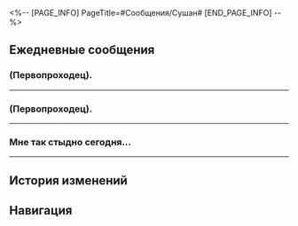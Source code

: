 <%-- [PAGE_INFO]
PageTitle=#Сообщения/Сушан#
[END_PAGE_INFO] --%>
{{Сообщение Инфобокс
|id          = 1206
|Изображение = Персонаж Сушан Иконка.png
|Тип         = Персонаж
|Отправитель = Сушан
|ПодписьСоо  = Какая болезнь вызывает сонливость во время чтения?
|Фракция     = Лофу Сяньчжоу
}}

==Ежедневные сообщения==
===(Первопроходец).===
{{Сообщения
|условие_получения = 
|текст=
:'''Сушан:''' (Первопроходец).
:'''Сушан:''' Наконец-то я смогла связаться с тобой.
:'''Сушан:''' Я слышала, ты {{MC|ж=прибыла|м=прибыл}} на Лофу из другого мира...
:'''Сушан:''' Можешь помочь мне?
:'''Сушан:''' Я в бешенстве.
:{Выбор} Почему?
:'''(Первопроходец):''' Почему?
:'''(Первопроходец):''' Рассказывай.
:'''Сушан:''' [[Файл:Стикер ГПП 07 Пом-Пом 02.png|80px|&lbrack;Плач&rbrack;]]
:'''Сушан:''' Я уже давно состою в Облачных Рыцарях Лофу.
:'''Сушан:''' Но кроме патрулей я ничем не занимаюсь.
:'''Сушан:''' Когда я стану достойным Облачным Рыцарем?
:{Выбор} Ты уже достойна.
::'''(Первопроходец):''' Внимательно патрулируй и выполняй задания, этого хватит.
::'''Сушан:''' Да не в этом дело. Все мечтают стать легендой.
::'''Сушан:''' Моя мама с детства рассказывала мне о героических подвигах Облачных Рыцарей, так что мечты о величии укоренились во мне.
:{Выбор} Так это же хорошо, когда всё спокойно.
::'''(Первопроходец):''' Так это же хорошо, когда всё спокойно. Значит, не зря патрулируешь.
::'''Сушан:''' Я знаю!
::'''Сушан:''' Моя мама с детства рассказывала мне о героических подвигах Облачных Рыцарей, так что мечты о величии укоренились во мне...
:{Выбор} Присоединяйся к Безымянным!
:'''(Первопроходец):''' Если так хочешь помогать другим, почему не присоединишься к Безымянным?
:'''(Первопроходец):''' Новые задания появляются каждый день, невозможно выполнить все.
:'''Сушан:''' [[Файл:Стикер ГПП 07 Пом-Пом 08.png|80px|&lbrack;Шок&rbrack;]]
:'''Сушан:''' Как здорово!
:'''Сушан:''' Я хочу присоединиться к Безымянным.
:'''Сушан:''' А какие задания? Можно посмотреть?
:{{Диалог|Предупреждение}} Файл «Искоренить зло» отправлен
:{{Диалог|Предупреждение}} Файл «Искоренить зло» получен
:'''Сушан:''' Что значит искоренить?
:'''Сушан:''' А, поняла.
:'''Сушан:''' Почему название такое распущенное?
:{Выбор} Эмм... Напыщенное?..
:'''(Первопроходец):''' Эмм... Напыщенное?..
:'''Сушан:''' О.
:'''Сушан:''' А, да.
:'''Сушан:''' Ты {{MC|ж=такая умная|м=такой умный}}.
:'''Сушан:''' Быть Безымянным так сложно!
:'''Сушан:''' [[Файл:Стикер ГПП 07 Пом-Пом 02.png|80px|&lbrack;Плач&rbrack;]]
}}
----

===(Первопроходец).===
{{Сообщения
|условие_получения = 
|текст=
:'''Сушан:''' (Первопроходец).
:'''Сушан:''' Ты {{MC|ж=знакома|м=знаком}} с Яньцином?
:{Выбор} {{MC|ж=Слышала|м=Слышал}} о нём.
::'''(Первопроходец):''' Я {{MC|ж=слышала|м=слышал}} его имя.
::'''Сушан:''' Это юное дарование Облачных Рыцарей.
:{Выбор} Сражались - было дело.
::'''(Первопроходец):''' Мы пару раз сражались.
::'''Сушан:''' Ого! Так ты {{MC|ж=билась|м=бился}} с юным дарованием Облачных Рыцарей?
::'''Сушан:''' Верится с трудом...
:{Выбор} Что за Яньцин?
::'''(Первопроходец):''' Что за Яньцин...
::'''(Первопроходец):''' [[Файл:Стикер ГПП 07 Пом-Пом 07.png|80px|&lbrack;Недоумение&rbrack;]]
::'''Сушан:''' Ты его знаешь.
::'''Сушан:''' Пацан, ходящий за генералом Цзин Юанем.
::{Выбор} Охранник генерала?
::'''(Первопроходец):''' Охранник генерала?
::'''Сушан:''' Да, это юное дарование Облачных Рыцарей.
:'''Сушан:''' Я наблюдала за его тренировкой. Мои глаза не успевают следить за его мечом!
:'''Сушан:''' Такой маленький, а сколько таланта.
:{Выбор} Он одарённый мечник?
::'''(Первопроходец):''' Он одарённый мечник?
::'''(Первопроходец):''' Возможно, у него талант к сражениям.
::'''Сушан:''' Ты {{MC|ж=права|м=прав}}!
:{Выбор} Это благодаря Цзин Юаню.
::'''(Первопроходец):''' Это благодаря наставлениям генерала Цзин Юаня.
::'''Сушан:''' Кажется, это называют победой на старте.
::'''Сушан:''' Моя мама - тоже Облачный Рыцарь, она с детства заставляла меня тренироваться, почему же я не дотягиваю до его уровня...
:'''Сушан:''' Хотя, если подумать, его мастерство владения мечом напоминает мою маму...
:'''Сушан:''' Нужно спросить у него пару советов.
:{Выбор} Я хочу с тобой!
:'''(Первопроходец):''' Я хочу с тобой!
:'''Сушан:''' Хорошо!
}}
----

===Мне так стыдно сегодня...===
{{Сообщения
|условие_получения = 
|текст=
:'''Сушан:''' Мне так стыдно сегодня...
:'''Сушан:''' Я хотела сходить в «Неспящий граф» послушать истории, и угадай что.
:{Выбор} И что же?
:'''(Первопроходец):''' И что же?
:'''(Первопроходец):''' [[Файл:Стикер ГПП 07 Пом-Пом 07.png|80px|&lbrack;Недоумение&rbrack;]]
:'''Сушан:''' Я встретила своего старого мэтра из лицея!
:'''Сушан:''' Я и не знала, что он на Лофу, вот не повезло же...
:'''Сушан:''' [[Файл:Стикер ГПП 07 Пом-Пом 02.png|80px|&lbrack;Плач&rbrack;]]
:{Выбор} Почему не повезло?
::'''(Первопроходец):''' Разве это плохо?
::'''(Первопроходец):''' Почему не повезло?
::'''(Первопроходец):''' [[Файл:Стикер ГПП 07 Пом-Пом 07.png|80px|&lbrack;Недоумение&rbrack;]]
::'''Сушан:''' Ой, а ты не знаешь!
::'''Сушан:''' Когда я ещё училась, он почти никогда меня не замечал.
:{Выбор} Мэтр? Лицей?
::'''(Первопроходец):''' Что за мэтр? И что за лицей?
::'''(Первопроходец):''' Я с другой планеты и таких слов не знаю.
::'''(Первопроходец):''' [[Файл:Стикер ГПП 07 Пом-Пом 07.png|80px|&lbrack;Недоумение&rbrack;]]
::'''Сушан:''' А, пустяки, я всё равно не намного больше тебя знаю.
::'''Сушан:''' Как бы тебе объяснить.
::'''Сушан:''' Придумала!
::'''Сушан:''' Лицей - это школа, а мэтр - учитель.
:'''Сушан:''' Я так не хотела это вспоминать, как же неловко.
:{Выбор} Рассказывай.
:'''(Первопроходец):''' Рассказывай.
:'''Сушан:''' Я выросла в военной семье, моя мама очень строго относится к практике боевых навыков.
:'''Сушан:''' Так что мне приходилось упражняться с ней до рассвета, а затем идти в лицей.
:'''Сушан:''' К тому времени я была уже вымотана. Всё время засыпала.
:'''Сушан:''' И сейчас, когда он меня встретил, то закричал: «Эй, это же наша Засоня!»
:'''Сушан:''' Все вокруг сразу же начали на меня пялиться, мне было так стыдно.
:'''Сушан:''' [[Файл:Стикер ГПП 07 Пом-Пом 02.png|80px|&lbrack;Плач&rbrack;]]
:{Выбор} Это и правда неловко.
:'''(Первопроходец):''' Это и правда неловко.
:'''(Первопроходец):''' [[Файл:Стикер ГПП 07 Пом-Пом 08.png|80px|&lbrack;Шок&rbrack;]]
:'''Сушан:''' Надеюсь, я больше с ним не встречусь...
}}
----

==История изменений==
{{История изменений|2.7}}

==Навигация==
{{Сообщения Навбокс}}